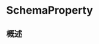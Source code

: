 # SchemaProperty

<ToBePolishedAfterTranslation />

<OriginalSource
  title="SchemaProperty"
  url="https://developer.apple.com/documentation/swiftdata/schemaproperty"
  summary="用于描述属性的接口"
/>

## 概述
